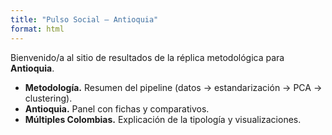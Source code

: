 ```yaml
---
title: "Pulso Social – Antioquia"
format: html
---
```


Bienvenido/a al sitio de resultados de la réplica metodológica para **Antioquia**.

- **Metodología.** Resumen del pipeline (datos → estandarización → PCA → clustering).
- **Antioquia.** Panel con fichas y comparativos.
- **Múltiples Colombias.** Explicación de la tipología y visualizaciones.
